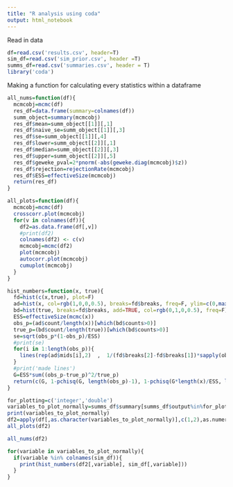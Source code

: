 ```yaml
---
title: "R analysis using coda"
output: html_notebook
---
```


Read in data

```r
df=read.csv('results.csv', header=T)
sim_df=read.csv('sim_prior.csv', header =T)
summs_df=read.csv('summaries.csv', header = T)
library('coda')
```

Making a function for calculating every statistics within a dataframe

```r
all_nums=function(df){
  mcmcobj=mcmc(df)
  res_df=data.frame(summary=colnames(df))
  summ_object=summary(mcmcobj)
  res_df$mean=summ_object[[1]][,1]
  res_df$naive_se=summ_object[[1]][,3]
  res_df$se=summ_object[[1]][,4]
  res_df$lower=summ_object[[2]][,1]
  res_df$median=summ_object[[2]][,3]
  res_df$upper=summ_object[[2]][,5]
  res_df$geweke_pval=2*pnorm(-abs(geweke.diag(mcmcobj)$z))
  res_df$rejection=rejectionRate(mcmcobj)
  res_df$ESS=effectiveSize(mcmcobj)
  return(res_df)
}

all_plots=function(df){
  mcmcobj=mcmc(df)
  crosscorr.plot(mcmcobj)
  for(v in colnames(df)){
    df2=as.data.frame(df[,v])
    #print(df2)
    colnames(df2) <- c(v)
    mcmcobj=mcmc(df2)
    plot(mcmcobj)
    autocorr.plot(mcmcobj)
    cumuplot(mcmcobj)
  }
}

hist_numbers=function(x, true){
  fd=hist(c(x,true), plot=F)
  ad=hist(x, col=rgb(1,0,0,0.5), breaks=fd$breaks, freq=F, ylim=c(0,max(fd$density)*1.5))
  bd=hist(true, breaks=fd$breaks, add=TRUE, col=rgb(0,1,0,0.5), freq=F)
  ESS=effectiveSize(mcmc(x))
  obs_p=(ad$count/length(x))[which(bd$counts>0)]
  true_p=(bd$count/length(true))[which(bd$counts>0)]
  se=sqrt(obs_p*(1-obs_p)/ESS)
  #print(se)
  for(i in 1:length(obs_p)){
    lines(rep(ad$mids[i],2)  ,  1/(fd$breaks[2]-fd$breaks[1])*sapply(obs_p[i]+c(-1,1)*2*se[i], function(x) max(x,0)), lw=2.4)
  }
  #print('made lines')
  G=ESS*sum((obs_p-true_p)^2/true_p)
  return(c(G, 1-pchisq(G, length(obs_p)-1), 1-pchisq(G*length(x)/ESS, length(obs_p)-1)))
}

```


```r
for_plotting=c('integer','double')
variables_to_plot_normally=summs_df$summary[summs_df$output%in%for_plotting]
print(variables_to_plot_normally)
df2=apply(df[,as.character(variables_to_plot_normally)],c(1,2),as.numeric)
all_plots(df2)

```

```r
all_nums(df2)
```


```r
for(variable in variables_to_plot_normally){
  if(variable %in% colnames(sim_df)){
    print(hist_numbers(df2[,variable], sim_df[,variable]))
  }
}
```

